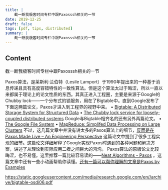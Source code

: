 ```yaml
---
title: |
    截一断我极客时间专栏中跟Paxosssh相关的一节
date: 2019-12-25
draft: false
tags: [pdf, tips, distributed]
summary: |
    截一断我极客时间专栏中跟Paxosssh相关的一节
---
```


## Content

截一断我极客时间专栏中跟Paxosssh相关的一节

Paxos算法，是莱斯利·兰伯特（Lesile Lamport）于1990年提出来的一种基于消息传递且具有高度容错特性的一致性算法。但是这个算法太过于晦涩，所以一直以来都属于理论上的论文性质的东西。其真正进入工程圈，主要是来源于Google的Chubby lock——一个分布式的锁服务，用在了Bigtable中。直到Google发布了下面这两篇论文，Paxos才进入到工程界的视野中来。
• [Bigtable: A Distributed Storage System for Structured Data](https://static.googleusercontent.com/media/research.google.com/en//archive/bigtable-osdi06.pdf)
• [The Chubby lock service for loosely-coupled distributed systems](https://static.googleusercontent.com/media/research.google.com/en//archive/chubby-osdi06.pdf)
Google与Bigtable相齐名的还有另外两篇论文。
• [The Google File System](https://static.googleusercontent.com/media/research.google.com/en//archive/gfs-sosp2003.pdf)
• [MapReduce: Simplifed Data Processing on Large Clusters](https://static.googleusercontent.com/media/research.google.com/en//archive/mapreduce-osdi04.pdf)
不过，这几篇文章中并没有讲太多的Paxos算法上的细节，[反而是在](https://static.googleusercontent.com/media/research.google.com/en//archive/paxos_made_live.pdf) [Paxos Made Live – An Engineering Perspective](https://static.googleusercontent.com/media/research.google.com/en//archive/paxos_made_live.pdf) 这篇论文中提到了很多工程实现的细节。这篇论文详细解释了Google实现Paxos时遇到的各种问题和解决方案，讲述了从理论到实际应用二者之间巨大的鸿沟。
Paxos算法的原版论文比较晦涩，也不易懂。这里推荐一篇比较容易读的——[Neat Algorithms - Paxos](http://harry.me/blog/2014/12/27/neat-algorithms-paxos/) 。这篇文章中还有一些小动画帮助你读懂。[还有一篇可以帮你理解的文章是Paxos by Examples](https://angus.nyc/2012/paxos-by-example/)

https://static.googleusercontent.com/media/research.google.com/en//archive/bigtable-osdi06.pdf

